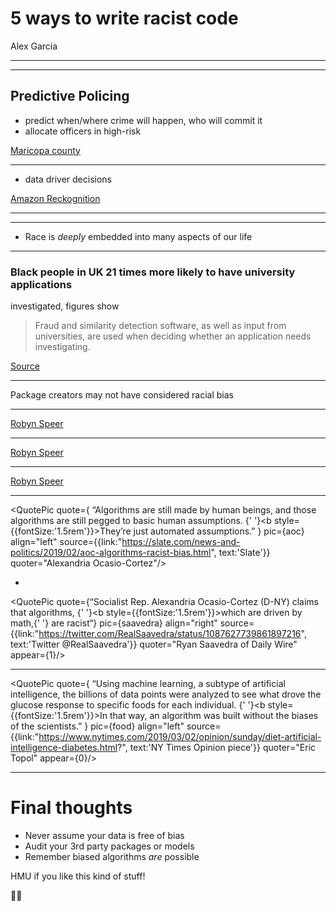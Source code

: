 


# **5** ways to write **racist code**
<Name>Alex Garcia</Name>

<Site/>

---
<Title number={5}>Use racist data</Title>

<RacistDataExplain/>

<Site/>

---

## Predictive Policing

- predict when/where crime will happen, who will commit it
- allocate officers in high-risk

[Maricopa county](https://papers.ssrn.com/sol3/papers.cfm?abstract_id=3333423)



<Site/>

---

<Title number={4}>Don't use diverse data</Title>

- data driver decisions

[Amazon Reckognition](https://medium.com/@Joy.Buolamwini/response-racial-and-gender-bias-in-amazon-rekognition-commercial-ai-system-for-analyzing-faces-a289222eeced)

<Site/>

---

<Title number={4}></Title>

<AmazonFace/>

<Site/>

---

<Title number={3}>Accidentally</Title>

- Race is *deeply* embedded into many aspects of our life


---


### Black people in UK 21 times more likely to have university applications
investigated, figures show

> Fraud and similarity detection software, as well as input from universities,
are used when deciding whether an application needs investigating.

[Source](https://www.independent.co.uk/news/education/education-news/uk-black-students-university-applications-investigation-more-likely-ucas-figures-nus-labour-a8314496.html)

<Site/>

---

<Title number={2}>Use magic black boxes 🧙🏼‍♂️</Title>

Package creators may not have considered racial bias

---

<Title number={2}>Use magic black boxes</Title>

<SentimentFood/>

<Site/>

[Robyn Speer](https://blog.conceptnet.io/posts/2017/how-to-make-a-racist-ai-without-really-trying/)

---


<Title number={2}>Use magic black boxes</Title>

<SentimentName/>

<Site/>

[Robyn Speer](https://blog.conceptnet.io/posts/2017/how-to-make-a-racist-ai-without-really-trying/)

---


<Title number={2}>Use magic black boxes</Title>


<Site/>

[Robyn Speer](https://blog.conceptnet.io/posts/2017/how-to-make-a-racist-ai-without-really-trying/)

---

<Title number={1}>Think code has no bias</Title>

<QuotePic quote={
  <span>
    “Algorithms are still made by human beings, and those algorithms are still pegged to basic human assumptions.
    {' '}<b style={{fontSize:'1.5rem'}}>They’re just automated assumptions</b>.”
  </span>}
pic={aoc}
align="left"
source={{link:"https://slate.com/news-and-politics/2019/02/aoc-algorithms-racist-bias.html", text:'Slate'}}
quoter="Alexandria Ocasio-Cortez"/>

-

<QuotePic quote={<span>“Socialist Rep. Alexandria Ocasio-Cortez (D-NY) claims that algorithms,
{' '}<b style={{fontSize:'1.5rem'}}>which are driven by math,</b>{' '}
are racist“</span>}
pic={saavedra}
align="right"
source={{link:"https://twitter.com/RealSaavedra/status/1087627739861897216", text:'Twitter @RealSaavedra'}}
quoter="Ryan Saavedra of Daily Wire"
appear={1}/>

<Site/>

---

<Title number={1}>Think code has no bias</Title>

<QuotePic quote={<span>
“Using machine learning, a subtype of artificial intelligence, the billions of data points were analyzed to see what drove the glucose response to specific foods for each individual.
{' '}<b style={{fontSize:'1.5rem'}}>In that way, an algorithm was built without the biases of the scientists.</b>”
</span>}
pic={food}
align="left"
source={{link:"https://www.nytimes.com/2019/03/02/opinion/sunday/diet-artificial-intelligence-diabetes.html?", text:'NY Times Opinion piece'}}
quoter="Eric Topol"
appear={0}/>

<Site/>

---

# Final thoughts
- Never assume your data is free of bias
- Audit your 3rd party packages or models
- Remember biased algorithms *are* possible

HMU if you like this kind of stuff!

👋🏼

<Site/>
